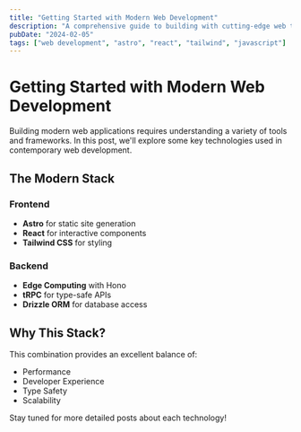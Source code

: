 ```yaml
---
title: "Getting Started with Modern Web Development"
description: "A comprehensive guide to building with cutting-edge web technologies and best practices"
pubDate: "2024-02-05"
tags: ["web development", "astro", "react", "tailwind", "javascript"]
---
```


# Getting Started with Modern Web Development

Building modern web applications requires understanding a variety of tools and frameworks. 
In this post, we'll explore some key technologies used in contemporary web development.

## The Modern Stack

### Frontend
- **Astro** for static site generation
- **React** for interactive components
- **Tailwind CSS** for styling

### Backend
- **Edge Computing** with Hono
- **tRPC** for type-safe APIs
- **Drizzle ORM** for database access

## Why This Stack?

This combination provides an excellent balance of:
- Performance
- Developer Experience
- Type Safety
- Scalability

Stay tuned for more detailed posts about each technology!
